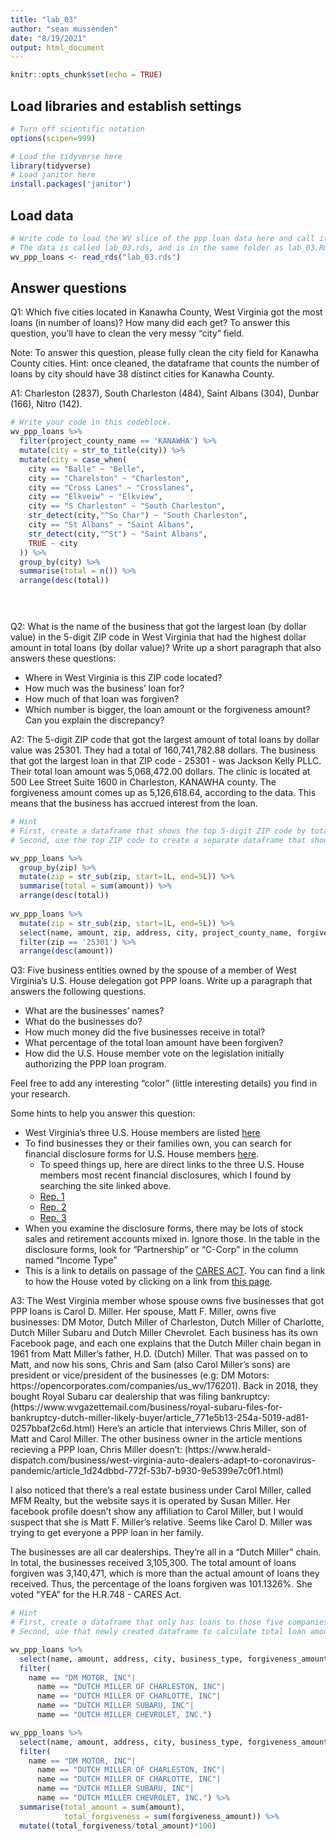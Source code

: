 ```yaml
---
title: "lab_03"
author: "sean mussenden"
date: "8/19/2021"
output: html_document
---
```


```r
knitr::opts_chunk$set(echo = TRUE)
```

## Load libraries and establish settings
```r
# Turn off scientific notation
options(scipen=999)

# Load the tidyverse here
library(tidyverse)
# Load janitor here
install.packages('janitor')
```

## Load data
```r
# Write code to load the WV slice of the ppp loan data here and call it wv_ppp_loans.
# The data is called lab_03.rds, and is in the same folder as lab_03.Rmd (this data notebook)
wv_ppp_loans <- read_rds("lab_03.rds")

```

## Answer questions

Q1: Which five cities located in Kanawha County, West Virginia got the most loans (in number of loans)? How many did each get? To answer this question, you'll have to clean the very messy "city" field.

Note: To answer this question, please fully clean the city field for Kanawha County cities. Hint: once cleaned, the dataframe that counts the number of loans by city should have 38 distinct cities for Kanawha County.

A1: Charleston (2837), South Charleston (484), Saint Albans (304), Dunbar (166), Nitro (142).
```r

# Write your code in this codeblock.
wv_ppp_loans %>% 
  filter(project_county_name == 'KANAWHA') %>% 
  mutate(city = str_to_title(city)) %>% 
  mutate(city = case_when(
    city == "Balle" ~ "Belle", 
    city == "Charelston" ~ "Charleston",
    city == "Cross Lanes" ~ "Crosslanes",
    city == "Elkveiw" ~ "Elkview",
    city == "S Charleston" ~ "South Charleston",
    str_detect(city,"^So Char") ~ "South Charleston",
    city == "St Albans" ~ "Saint Albans",
    str_detect(city,"^St") ~ "Saint Albans",
    TRUE ~ city
  )) %>%
  group_by(city) %>% 
  summarise(total = n()) %>% 
  arrange(desc(total))
  




```

Q2: What is the name of the business that got the largest loan (by dollar value) in the 5-digit ZIP code in West Virginia that had the highest dollar amount in total loans (by dollar value)? Write up a short paragraph that also answers these questions:

* Where in West Virginia is this ZIP code located?
* How much was the business' loan for?
* How much of that loan was forgiven?
* Which number is bigger, the loan amount or the forgiveness amount? Can you explain the discrepancy?

A2: The 5-digit ZIP code that got the largest amount of total loans by dollar value was 25301. They had a total of 160,741,782.88 dollars. The business that got the largest loan in that ZIP code - 25301 - was Jackson Kelly PLLC. Their total loan amount was 5,068,472.00 dollars. The clinic is located at 500 Lee Street Suite 1600 in	Charleston, KANAWHA county. The forgiveness amount comes up as 5,126,618.64, according to the data. This means that the business has accrued interest from the loan.

```r
# Hint
# First, create a dataframe that shows the top 5-digit ZIP code by total dollar amount
# Second, use the top ZIP code to create a separate dataframe that shows the business with the biggest loan in that ZIP code.

wv_ppp_loans %>% 
  group_by(zip) %>% 
  mutate(zip = str_sub(zip, start=1L, end=5L)) %>% 
  summarise(total = sum(amount)) %>% 
  arrange(desc(total))
  
wv_ppp_loans %>%
  mutate(zip = str_sub(zip, start=1L, end=5L)) %>% 
  select(name, amount, zip, address, city, project_county_name, forgiveness_amount) %>% 
  filter(zip == '25301') %>%
  arrange(desc(amount))
```

Q3: Five business entities owned by the spouse of a member of West Virginia's U.S. House delegation got PPP loans. Write up a paragraph that answers the following questions.   

  * What are the businesses' names?
  * What do the businesses do?
  * How much money did the five businesses receive in total?
  * What percentage of the total loan amount have been forgiven?
  * How did the U.S. House member vote on the legislation initially authorizing the PPP loan program.

Feel free to add any interesting "color" (little interesting details) you find in your research.  

Some hints to help you answer this question:

* West Virginia's three U.S. House members are listed [here](https://www.govtrack.us/congress/members/WV#representatives)
* To find businesses they or their families own, you can search for financial disclosure forms for U.S. House members [here](https://disclosures-clerk.house.gov/PublicDisclosure/FinancialDisclosure#Search).
  * To speed things up, here are direct links to the three U.S. House members most recent financial disclosures, which I found by searching the site linked above. 
  * [Rep. 1](https://disclosures-clerk.house.gov/public_disc/financial-pdfs/2020/10042042.pdf)
  * [Rep. 2](https://disclosures-clerk.house.gov/public_disc/financial-pdfs/2020/10040330.pdf)
  * [Rep. 3](https://disclosures-clerk.house.gov/public_disc/financial-pdfs/2020/10042734.pdf)
* When you examine the disclosure forms, there may be lots of stock sales and retirement accounts mixed in.  Ignore those. In the table in the disclosure forms, look for "Partnership" or "C-Corp" in the column named "Income Type"
* This is a link to details on passage of the [CARES ACT](https://www.congress.gov/bill/116th-congress/house-bill/748). You can find a link to how the House voted by clicking on a link from [this page](https://www.congress.gov/bill/116th-congress/house-bill/748/actions).

A3: The West Virginia member whose spouse owns five businesses that got PPP loans is Carol D. Miller. Her spouse, Matt F. Miller, owns five businesses: DM Motor, Dutch Miller of Charleston, Dutch Miller of Charlotte, Dutch Miller Subaru and Dutch Miller Chevrolet. Each business has its own Facebook page, and each one explains that the Dutch Miller chain began in 1961 from Matt Miller's father, H.D. (Dutch) Miller. That was passed on to Matt, and now his sons, Chris and Sam (also Carol Miller's sons) are president or vice/president of the businesses (e.g: DM Motors: https://opencorporates.com/companies/us_wv/176201). Back in 2018, they bought Royal Subaru car dealership that was filing bankruptcy: (https://www.wvgazettemail.com/business/royal-subaru-files-for-bankruptcy-dutch-miller-likely-buyer/article_771e5b13-254a-5019-ad81-0257bbaf2c6d.html) Here's an article that interviews Chris Miller, son of Matt and Carol Miller. The other business owner in the article mentions recieving a PPP loan, Chris Miller doesn't: (https://www.herald-dispatch.com/business/west-virginia-auto-dealers-adapt-to-coronavirus-pandemic/article_1d24dbbd-772f-53b7-b930-9e5399e7c0f1.html) 

I also noticed that there's a real estate business under Carol Miller, called MFM Realty, but the website says it is operated by Susan Miller. Her facebook profile doesn't show any affiliation to Carol Miller, but I would suspect that she is Matt F. Miller's relative. Seems like Carol D. Miller was trying to get everyone a PPP loan in her family. 

The businesses are all car dealerships. They're all in a "Dutch Miller" chain. In total, the businesses received 3,105,300. The total amount of loans forgiven was 3,140,471, which is more than the actual amount of loans they received. Thus, the percentage of the loans forgiven was 101.1326%. She voted "YEA" for the H.R.748 - CARES Act. 



```r

# Hint
# First, create a dataframe that only has loans to those five companies
# Second, use that newly created dataframe to calculate total loan amount and percentage forgiven for those companies

wv_ppp_loans %>%
  select(name, amount, address, city, business_type, forgiveness_amount) %>% 
  filter(
    name == "DM MOTOR, INC"|
      name == "DUTCH MILLER OF CHARLESTON, INC"|
      name == "DUTCH MILLER OF CHARLOTTE, INC"|
      name == "DUTCH MILLER SUBARU, INC"|
      name == "DUTCH MILLER CHEVROLET, INC.")

wv_ppp_loans %>%
  select(name, amount, address, city, business_type, forgiveness_amount) %>% 
  filter(
    name == "DM MOTOR, INC"|
      name == "DUTCH MILLER OF CHARLESTON, INC"|
      name == "DUTCH MILLER OF CHARLOTTE, INC"|
      name == "DUTCH MILLER SUBARU, INC"|
      name == "DUTCH MILLER CHEVROLET, INC.") %>%
  summarise(total_amount = sum(amount),
            total_forgiveness = sum(forgiveness_amount)) %>% 
  mutate((total_forgiveness/total_amount)*100) 

```
